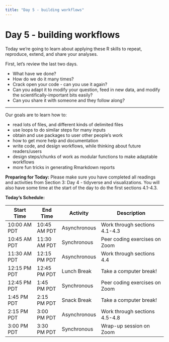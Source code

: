 ```yaml
---
title: "Day 5 - building workflows"
---
```


# Day 5 - building workflows

Today we're going to learn about applying these R 
skills to 
repeat, reproduce, extend, and share your analyses.

First, let's review the last two days.

<!-- exercise -->

- What have we done?
- How do we do it many times?
- Crack open your code - can you use it again?
- Can you adapt it to modify your question, 
  feed in new data, and modify the
  scientifically-important bits easily?
- Can you share it with someone and they follow
  along?

---

Our goals are to learn how to:

- read lots of files, and different kinds of delimited files
- use loops to do similar steps for many inputs
- obtain and use packages to user other people's work
- how to get more help and documentation
- write code, and design workflows, while thinking about future readers/users
- design steps/chunks of work as modular functions to make adaptable workflows
- more fun tricks in generating Rmarkdown reports

**Preparing for Today:**
Please make sure you have completed all readings and activities from Section 3: Day 4 - tidyverse and visualizations. You will also have some time at the start of the day to do the first sections 4.1-4.3.

**Today's Schedule:**

|   Start Time  |   End Time  |   Activity    |          Description          |
| ------------- | ----------- | ------------- | ----------------------------- |
| 10:00 AM PDT  | 10:45 AM PDT| Asynchronous  | Work through sections 4.1-4.3 |
| 10:45 AM PDT  | 11:30 AM PDT| Synchronous   | Peer coding exercises on Zoom |
| 11:30 AM PDT  | 12:15 PM PDT| Asynchronous  | Work through sections 4.4     |
| 12:15 PM PDT  | 12:45 PM PDT| Lunch Break   | Take a computer break!        |
| 12:45 PM PDT  | 1:45 PM PDT | Synchronous   | Peer coding exercises on Zoom |
| 1:45 PM PDT   | 2:15 PM PDT | Snack Break   | Take a computer break!        |
| 2:15 PM PDT   | 3:00 PM PDT | Asynchronous  | Work through sections 4.5-4.8 |
| 3:00 PM PDT   | 3:30 PM PDT | Synchronous   | Wrap-up session on Zoom       |
